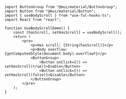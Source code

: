 
<UseBodyScrollDemo />

```tsx
import ButtonGroup from "@mui/material/ButtonGroup";
import Button from "@mui/material/Button";
import { useBodyScroll } from "use-ful-hooks-ts";
import React from "react";

function UseBodyScrollDemo() {
	const [hasScroll, setHasScroll] = useBodyScroll();
	return (
		<pre>
			<p>Has scroll: {String(hasScroll)}</p>
			<p>Body overflow: {getComputedStyle(document.body).overflowY}</p>
			<ButtonGroup>
				<Button onClick={() => setHasScroll(true)}>Enable</Button>
				<Button onClick={() => setHasScroll(false)}>Disable</Button>
			</ButtonGroup>
		</pre>
	);
}
```
